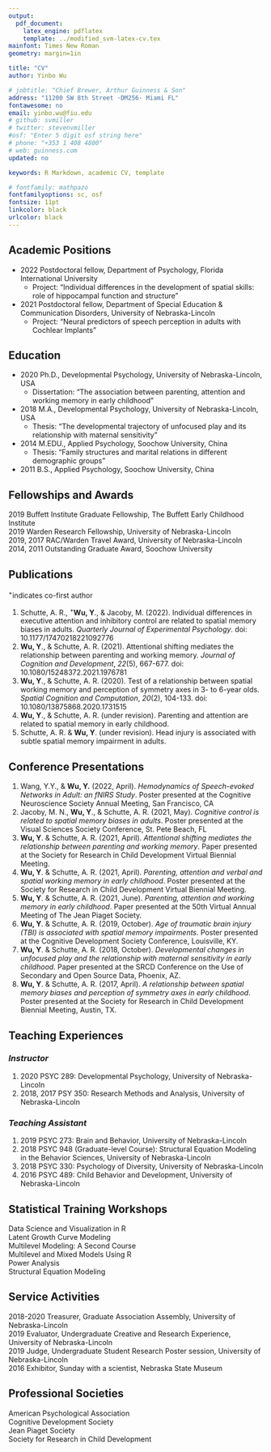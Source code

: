 ```yaml
---
output: 
  pdf_document:
    latex_engine: pdflatex
    template: ../modified_svm-latex-cv.tex
mainfont: Times New Roman
geometry: margin=1in

title: "CV"
author: Yinbo Wu

# jobtitle: "Chief Brewer, Arthur Guinness & Son"
address: "11200 SW 8th Street ·DM256· Miami FL"
fontawesome: no
email: yinbo.wu@fiu.edu
# github: svmiller
# twitter: stevenvmiller
#osf: "Enter 5 digit osf string here"
# phone: "+353 1 408 4800"
# web: guinness.com
updated: no

keywords: R Markdown, academic CV, template

# fontfamily: mathpazo
fontfamilyoptions: sc, osf
fontsize: 11pt
linkcolor: black
urlcolor: black
---
```



## **Academic Positions**
* 2022  Postdoctoral fellow, Department of Psychology, Florida International University  
  * Project: "Individual differences in the development of spatial skills: role of hippocampal function and structure"  
* 2021  Postdoctoral fellow, Department of Special Education & Communication Disorders, University of Nebraska-Lincoln
  * Project: “Neural predictors of speech perception in adults with Cochlear Implants”

## **Education**
* 2020 Ph.D., Developmental Psychology, University of Nebraska-Lincoln, USA
  * Dissertation: “The association between parenting, attention and working memory in early childhood”
* 2018 M.A., Developmental Psychology, University of Nebraska-Lincoln, USA
  * Thesis: “The developmental trajectory of unfocused play and its relationship with maternal sensitivity”
* 2014 M.EDU., Applied Psychology, Soochow University, China  
  * Thesis: “Family structures and marital relations in different demographic groups”
* 2011  B.S., Applied Psychology, Soochow University, China

## **Fellowships and Awards**
2019  Buffett Institute Graduate Fellowship, The Buffett Early Childhood Institute  
2019  Warden Research Fellowship, University of Nebraska-Lincoln  
2019, 2017  RAC/Warden Travel Award, University of Nebraska-Lincoln  
2014, 2011  Outstanding Graduate Award, Soochow University

## **Publications** 
^+^indicates co-first author

1. Schutte, A. R., ^+^**Wu, Y**., & Jacoby, M. (2022). Individual differences in executive attention and inhibitory control are related to spatial memory biases in adults. *Quarterly Journal of Experimental Psychology*. doi: 10.1177/17470218221092776
1. **Wu, Y**., & Schutte, A. R. (2021). Attentional shifting mediates the relationship between parenting and working memory. *Journal of Cognition and Development*, *22*(5), 667-677. doi: 10.1080/15248372.2021.1976781
1. **Wu, Y**., & Schutte, A. R. (2020). Test of a relationship between spatial working memory and perception of symmetry axes in 3- to 6-year olds. *Spatial Cognition and Computation*, *20*(2), 104-133. doi: 10.1080/13875868.2020.1731515
1. **Wu, Y**., & Schutte, A. R. (under revision). Parenting and attention are related to spatial memory in early childhood.
1. Schutte, A. R. & **Wu, Y**. (under revision). Head injury is associated with subtle spatial memory impairment in adults. 

## **Conference Presentations**

1. Wang, Y.Y., & **Wu, Y.** (2022, April). *Hemodynamics of Speech-evoked Networks in Adult: an fNIRS Study*. Poster presented at the Cognitive Neuroscience Society Annual Meeting, San Francisco, CA
1. Jacoby, M. N., **Wu, Y**., & Schutte, A. R. (2021, May). *Cognitive control is related to spatial memory biases in adults*. Poster presented at the Visual Sciences Society Conference, St. Pete Beach, FL
1. **Wu, Y**. & Schutte, A. R. (2021, April). *Attentional shifting mediates the relationship between parenting and working memory*. Paper presented at the Society for Research in Child Development Virtual Biennial Meeting.
1. **Wu, Y**. & Schutte, A. R. (2021, April). *Parenting, attention and verbal and spatial working memory in early childhood*. Poster presented at the Society for Research in Child Development Virtual Biennial Meeting.
1. **Wu, Y**. & Schutte, A. R. (2021, June). *Parenting, attention and working memory in early childhood*. Paper presented at the 50th Virtual Annual Meeting of The Jean Piaget Society.
1. **Wu, Y**. & Schutte, A. R. (2019, October). *Age of traumatic brain injury (TBI) is associated with spatial memory impairments*. Poster presented at the Cognitive Development Society Conference, Louisville, KY.
1. **Wu, Y**. & Schutte, A. R. (2018, October). *Developmental changes in unfocused play and the relationship with maternal sensitivity in early childhood*. Paper presented at the SRCD Conference on the Use of Secondary and Open Source Data, Phoenix, AZ.
1. **Wu, Y**. & Schutte, A. R. (2017, April). *A relationship between spatial memory biases and perception of symmetry axes in early childhood*. Poster presented at the Society for Research in Child Development Biennial Meeting, Austin, TX.

## **Teaching Experiences**
### *Instructor*
1. 2020 PSYC 289: Developmental Psychology, University of Nebraska-Lincoln
1. 2018, 2017 PSY 350: Research Methods and Analysis, University of Nebraska-Lincoln  
  
### *Teaching Assistant*
1. 2019 PSYC 273: Brain and Behavior, University of Nebraska-Lincoln
1. 2018 PSYC 948 (Graduate-level Course): Structural Equation Modeling in the Behavior Sciences, University of Nebraska-Lincoln
1. 2018 PSYC 330: Psychology of Diversity, University of Nebraska-Lincoln
1. 2016 PSYC 489: Child Behavior and Development, University of Nebraska-Lincoln  

## **Statistical Training Workshops**

Data Science and Visualization in R  
Latent Growth Curve Modeling    
Multilevel Modeling: A Second Course  
Multilevel and Mixed Models Using R  
Power Analysis  
Structural Equation Modeling 


## **Service Activities**

2018-2020 Treasurer, Graduate Association Assembly, University of Nebraska-Lincoln  
2019           Evaluator, Undergraduate Creative and Research Experience, University of Nebraska-Lincoln   
2019           Judge, Undergraduate Student Research Poster session, University of Nebraska-Lincoln     
2016           Exhibitor, Sunday with a scientist, Nebraska State Museum


## **Professional Societies**
American Psychological Association  
Cognitive Development Society  
Jean Piaget Society  
Society for Research in Child Development
